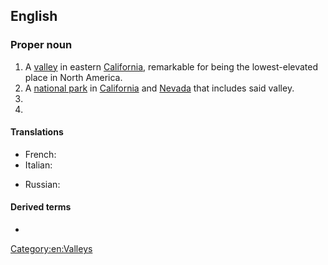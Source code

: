 ==English==
{{wikipedia}}

===Proper noun===
{{en-proper noun|head=[[death|Death]] [[valley|Valley]]}}

# A [[valley]] in eastern [[California]], remarkable for being the lowest-elevated place in North America.
# A [[national park]] in [[California]] and [[Nevada]] that includes said valley.
# {{n-g|A nickname for {{w|Memorial Stadium, Clemson|Memorial Stadium}}, a football stadium in {{w|Clemson, South Carolina|Clemson}}, [[South Carolina]].}}
# {{n-g|A nickname for {{w|Tiger Stadium (LSU)|Tiger Stadium}}, a football stadium in {{w|Baton Rouge, Louisiana|Baton Rouge}}, [[Louisiana]].}}

====Translations====
{{trans-top|valley in California and Nevada}}
* French: {{t+|fr|Vallée de la mort|f}}
* Italian: {{t|it|Valle della Morte|f}}
{{trans-mid}}
* Russian: {{t|ru|Доли́на Сме́рти|f}}
{{trans-bottom}}

====Derived terms====
* {{l|en|Death Valley driver}}

[[Category:en:Valleys]]